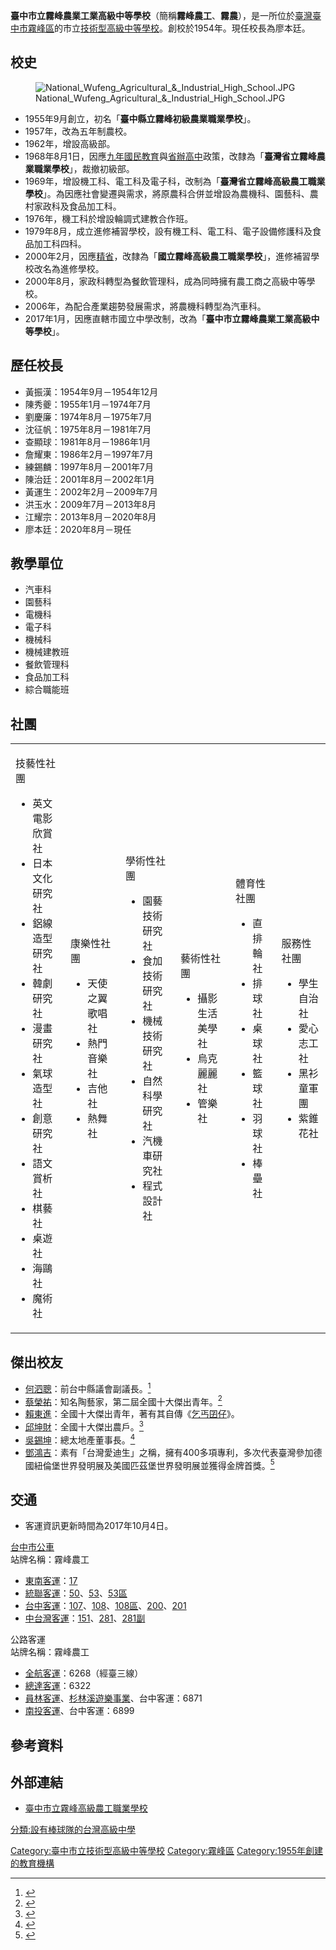 {{Refimprove|time=2021-03-15T07:15:13+00:00}}
{{Infobox School
| name = 臺中市立霧峰農業工業高級中等學校
| other_name = Taichung Municipal<br>Wufeng Agricultural & Industrial High School
| image = 
| motto = 誠、毅、勤、實
| established = 1955年 臺中縣立霧峰初級農業職業學校
| type = [[技術型高級中等學校|技術型高級中等學校]]
| religion = 
| affiliation = [[臺中市政府教育局|臺中市政府教育局]]
| district = {{ROCTW}}[[臺中市|臺中市]][[霧峰區|霧峰區]]
| grades = 9~12年級
| founder = 
| president =
| principal = 廖本廷
| dean = 
| college = 
| house = 
| sc =
| cs = 
| free_label2 = 
| free_text2 = 
| faculty = 117人
| staff = 29人
| students = 1,371人（男1,124人，女247人）；42班
| athletics = 
| conference = 
| colors = 
| mascot = 
| magazine = 
| free_label = 校地面積
| free_text = 57,468 平方公尺
| free_label3 = 
| free_text3 = 
| address = 臺灣臺中市霧峰區[[中正路_(霧峰區)|中正路]]1222號
| tel = 04-2330-3118
| fax = 04-2333-1073
| mail = 
| website = https://wufai.tc.edu.tw/
}}
'''臺中市立霧峰農業工業高級中等學校'''（簡稱'''霧峰農工'''、'''霧農'''），是一所位於[[臺灣|臺灣]][[臺中市|臺中市]][[霧峰區|霧峰區]]的市立[[技術型高級中等學校|技術型高級中等學校]]。創校於1954年。現任校長為廖本廷。

== 校史 ==
[[File:National_Wufeng_Agricultural_&_Industrial_High_School.JPG|thumb]]
*1955年9月創立，初名「'''臺中縣立霧峰初級農業職業學校'''」。
*1957年，改為五年制農校。
*1962年，增設高級部。 
*1968年8月1日，因應[[九年國民教育|九年國民教育]]與[[省辦高中|省辦高中]]政策，改隸為「'''臺灣省立霧峰農業職業學校'''」，裁撤初級部。
*1969年，增設機工科、電工科及電子科，改制為「'''臺灣省立霧峰高級農工職業學校'''」。為因應社會變遷與需求，將原農科合併並增設為農機科、園藝科、農村家政科及食品加工科。
*1976年，機工科於增設輪調式建教合作班。
*1979年8月，成立進修補習學校，設有機工科、電工科、電子設備修護科及食品加工科四科。
*2000年2月，因應[[精省|精省]]，改隸為「'''國立霧峰高級農工職業學校'''」，進修補習學校改名為進修學校。
*2000年8月，家政科轉型為餐飲管理科，成為同時擁有農工商之高級中等學校。
*2006年，為配合產業趨勢發展需求，將農機科轉型為汽車科。
*2017年1月，因應直轄市國立中學改制，改為「'''臺中市立霧峰農業工業高級中等學校'''」。

== 歷任校長 ==
*黃振漢：1954年9月－1954年12月	
*陳秀夔：1955年1月－1974年7月
*劉慶廉：1974年8月－1975年7月
*沈征帆：1975年8月－1981年7月
*查顯球：1981年8月－1986年1月
*詹耀東：1986年2月－1997年7月
*練錫麟：1997年8月－2001年7月
*陳治廷：2001年8月－2002年1月
*黃運生：2002年2月－2009年7月
*洪玉水：2009年7月－2013年8月
*江耀宗：2013年8月－2020年8月
*廖本廷：2020年8月－現任

== 教學單位 ==
*汽車科
*園藝科
*電機科
*電子科
*機械科
*機械建教班
*餐飲管理科
*食品加工科
*綜合職能班

== 社團 ==
{| border="0" cellpadding="5"
| valign="top" |
技藝性社團
*英文電影欣賞社
*日本文化研究社
*鋁線造型研究社
*韓劇研究社
*漫畫研究社
*氣球造型社
*創意研究社
*語文賞析社
*棋藝社
*桌遊社
*海鷗社
*魔術社
| valign="top" |
康樂性社團
*天使之翼歌唱社
*熱門音樂社
*吉他社
*熱舞社
| valign="top" |
學術性社團
*園藝技術研究社
*食加技術研究社
*機械技術研究社
*自然科學研究社
*汽機車研究社
*程式設計社

| valign="top" |
藝術性社團
*攝影生活美學社
*烏克麗麗社
*管樂社
| valign="top" |
體育性社團
*直排輪社
*排球社
*桌球社
*籃球社
*羽球社
*棒壘社
| valign="top" |
服務性社團
*學生自治社
*愛心志工社
*黑衫童軍團
*紫錐花社
|}

== 傑出校友 ==
*[[何泗聰|何泗聰]]：前台中縣議會副議長。<ref>{{cite news |title=力挺韓國瑜　顏清標嗆郭董：輸了不甘願、有錢是他家的事 |url=http://www.taiwanhot.net/?p=741822 |accessdate=2021-03-15 |publisher=臺灣好新聞 |date=2019-08-25 |language=zh-hant}}</ref>
*[[蔡榮祐|蔡榮祐]]：知名陶藝家，第二屆全國十大傑出青年。<ref>{{cite web |title=蔡榮祐 |url=https://www.ntcri.gov.tw/houseinfo_200_40.html |website=國立台灣工藝研究發展中心 |accessdate=2021-03-15 |language=zh-hant}}</ref>
*[[賴東進|賴東進]]：全國十大傑出青年，著有其自傳《[[乞丐囝仔|乞丐囝仔]]》。
*[[邱坤財|邱坤財]]：全國十大傑出農戶。<ref>{{cite web |title=總統接見十大傑出農家當選人 |url=https://www.president.gov.tw/NEWS/22929 |website=中華民國總統府 |accessdate=2021-03-15 |language=zh-hant |date=1992-11-18}}</ref>
*[[吳錫坤|吳錫坤]]：總太地產董事長。<ref>{{cite news |title=總太集團尾牙 吳錫坤感謝協力廠商 2020再創佳績 |url=https://www.chinatimes.com/realtimenews/20200120003542-260410?chdtv |accessdate=2021-03-15 |publisher=中時新聞網 |date=2020-01-20 |language=zh-hant}}</ref>
*[[鄧鴻吉|鄧鴻吉]]：素有「台灣愛迪生」之稱，擁有400多項專利，多次代表臺灣參加德國紐倫堡世界發明展及美國匹茲堡世界發明展並獲得金牌首獎。<ref>{{cite news |title=「台灣愛迪生」鄧鴻吉 獲頒國際發明卓越領袖獎 |url=https://www.nownews.com/news/2779301 |accessdate=2021-03-15 |publisher=NOWnews今日新聞 |date=2018-06-28 |language=zh-hant}}</ref>

== 交通 ==
*客運資訊更新時間為2017年10月4日。
;[[台中市公車|台中市公車]]
;站牌名稱：霧峰農工
*[[東南客運|東南客運]]：[[台中市公車17路|17]]
*[[統聯客運|統聯客運]]：[[台中市公車50路|50]]、[[台中市公車53路|53]]、[[台中市公車53路|53區]]
*[[台中客運|台中客運]]：[[台中市公車107路|107]]、[[台中市公車108路|108]]、[[台中市公車108路|108區]]、[[台中市公車200路|200]]、[[台中市公車201路|201]]
*[[中台灣客運|中台灣客運]]：[[台中市公車151路|151]]、[[台中市公車281路|281]]、[[台中市公車281路|281副]]
;公路客運
;站牌名稱：霧峰農工
*[[全航客運|全航客運]]：6268（經臺三線）
*[[總達客運|總達客運]]：6322
*[[員林客運|員林客運]]、[[杉林溪遊樂事業|杉林溪遊樂事業]]、台中客運：6871
*[[南投客運|南投客運]]、台中客運：6899

== 參考資料 ==
{{reflist}}

== 外部連結 ==
*[http://www.wufai.edu.tw/ 臺中市立霧峰高級農工職業學校] {{Wayback|url=http://www.wufai.edu.tw/ |date=20110221165640 }}

{{臺中市高級中等學校列表}}
{{中華民國農業高級中等學校}}

[[Category:臺中市立技術型高級中等學校|Category:臺中市立技術型高級中等學校]]
[[Category:霧峰區|Category:霧峰區]]
[[Category:1955年創建的教育機構|Category:1955年創建的教育機構]]
[[分類:設有棒球隊的台灣高級中學|分類:設有棒球隊的台灣高級中學]]
